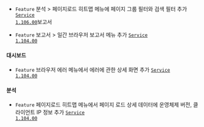
- <code class="Feature">Feature</code> <span class="uitext">분석</span> &gt; <span class="uitext">페이지로드 히트맵</span> 메뉴에 페이지 그룹 필터와 검색 필터 추가 <code class='changelog-service'><a href="https://docs.whatap.io/release-notes/service/service-1_106_x">Service 1.106.00​</a></code>보고서​

- <code class="Feature">Feature</code> <span class="uitext">보고서</span> &gt; <span class="uitext">일간 브라우저 보고서</span> 메뉴 추가 <code class='changelog-service'><a href="https://docs.whatap.io/release-notes/service/service-1_104_x">Service 1.104.00​</a></code>

#### 대시보드​

- <code class="Feature">Feature</code> <span class="uitext">브라우저 에러</span> 메뉴에서 에러에 관한 상세 화면 추가 <code class='changelog-service'><a href="https://docs.whatap.io/release-notes/service/service-1_104_x">Service 1.104.00​</a></code>

#### 분석​

- <code class="Feature">Feature</code> <span class="uitext">페이지로드 히트맵</span> 메뉴에서 페이지 로드 상세 데이터에 운영체제 버전, 클라이언트 IP 정보 추가 <code class='changelog-service'><a href="https://docs.whatap.io/release-notes/service/service-1_104_x">Service 1.104.00​</a></code>

